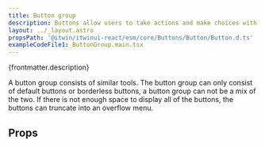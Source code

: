 ```yaml
---
title: Button group
description: Buttons allow users to take actions and make choices with a single tap or click.
layout: ../_layout.astro
propsPath: '@itwin/itwinui-react/esm/core/Buttons/Button/Button.d.ts'
exampleCodeFile1: ButtonGroup.main.tsx
---
```



<p>{frontmatter.description}</p>

<LiveExample src={frontmatter.exampleCodeFile1} />

A button group consists of similar tools. The button group can only consist of default buttons or borderless buttons, a button group can not be a mix of the two. If there is not enough space to display all of the buttons, the buttons can truncate into an overflow menu.

## Props

<PropsTable path={frontmatter.propsPath} />
